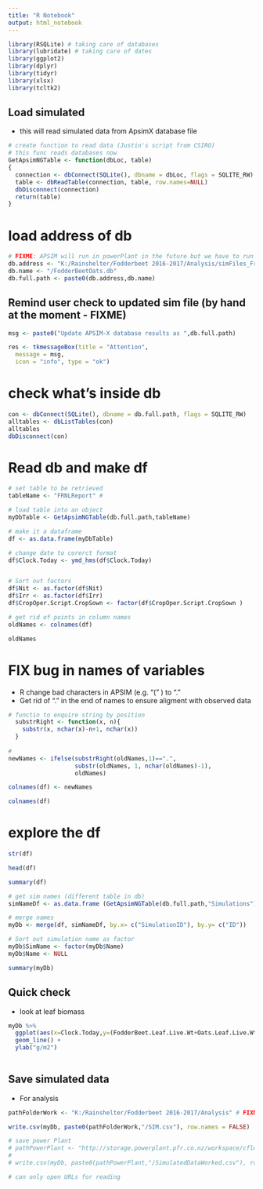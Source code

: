 ```yaml
---
title: "R Notebook"
output: html_notebook
---
```


```r
library(RSQLite) # taking care of databases
library(lubridate) # taking care of dates
library(ggplot2)
library(dplyr)
library(tidyr)
library(xlsx)
library(tcltk2)
```

## Load simulated

- this will read simulated data from ApsimX database file



```r
# create function to read data (Justin's script from CSIRO)
# this func reads databases now
GetApsimNGTable <- function(dbLoc, table) 
{
  connection <- dbConnect(SQLite(), dbname = dbLoc, flags = SQLITE_RW)
  table <- dbReadTable(connection, table, row.names=NULL)
  dbDisconnect(connection)
  return(table)
}
```

# load address of db
```r

# FIXME: APSIM will run in powerPlant in the future but we have to run locally at the moment
db.address <- "K:/Rainshelter/Fodderbeet 2016-2017/Analysis/simFiles_FromAPSIM"
db.name <- "/FodderBeetOats.db"
db.full.path <- paste0(db.address,db.name)
```


## Remind user check to updated sim file (by hand at the moment - FIXME)
```r

msg <- paste0("Update APSIM-X database results as ",db.full.path)

res <- tkmessageBox(title = "Attention",
  message = msg, 
  icon = "info", type = "ok")
```

# check what's inside db
```r
con <- dbConnect(SQLite(), dbname = db.full.path, flags = SQLITE_RW)
alltables <- dbListTables(con)
alltables
dbDisconnect(con)
```

# Read db and make df

```r

# set table to be retrieved
tableName <- "FRNLReport" # 

# load table into an object
myDbTable <- GetApsimNGTable(db.full.path,tableName)

# make it a dataframe
df <- as.data.frame(myDbTable)

# change date to corerct format 
df$Clock.Today <- ymd_hms(df$Clock.Today)


# Sort out factors
df$Nit <- as.factor(df$Nit)
df$Irr <- as.factor(df$Irr)
df$CropOper.Script.CropSown <- factor(df$CropOper.Script.CropSown )

# get rid of points in column names
oldNames <- colnames(df)

oldNames
```

# FIX bug in names of variables

- R change bad characters in APSIM (e.g. "(" ) to "."
- Get rid of "." in the end of names to ensure aligment with observed data
```r
# functin to enquire string by position
  substrRight <- function(x, n){
    substr(x, nchar(x)-n+1, nchar(x))
  }
  
#
newNames <- ifelse(substrRight(oldNames,1)==".", 
                   substr(oldNames, 1, nchar(oldNames)-1),
                   oldNames)

colnames(df) <- newNames

colnames(df)

```

# explore the df
```r
str(df)
```

```r
head(df)
```

```r
summary(df)
```


```r


# get sim names (different table in db)
simNameDf <- as.data.frame (GetApsimNGTable(db.full.path,"Simulations"))

# merge names
myDb <- merge(df, simNameDf, by.x= c("SimulationID"), by.y= c("ID")) 

# Sort out simulation name as factor
myDb$SimName <- factor(myDb$Name)
myDb$Name <- NULL

summary(myDb)
```
## Quick check

- look at leaf biomass

```r
myDb %>%
  ggplot(aes(x=Clock.Today,y=(FodderBeet.Leaf.Live.Wt+Oats.Leaf.Live.Wt),colour=Irr, linetype=Nit)) +
  geom_line() +
  ylab("g/m2")
  
```

## Save simulated data

- For analysis
```r
pathFolderWork <- "K:/Rainshelter/Fodderbeet 2016-2017/Analysis" # FIXME: Send to powerPlant or need to run APSIM-X there?

write.csv(myDb, paste0(pathFolderWork,"/SIM.csv"), row.names = FALSE) 
```

```r
# save power Plant
# pathPowerPlant <- "http://storage.powerplant.pfr.co.nz/workspace/cflmss/MultiCropRotation_APSIM_X/Fodderbeet2016_2017/"
# 
# write.csv(myDb, paste0(pathPowerPlant,"/SimulatedDataWorked.csv"), row.names = FALSE)

# can only open URLs for reading
```

